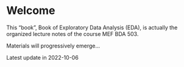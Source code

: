 # Welcome {.unnumbered}

This "book", Book of Exploratory Data Analysis (EDA), is actually the organized lecture notes of the course MEF BDA 503. 

Materials will progressively emerge...

Latest update in 2022-10-06